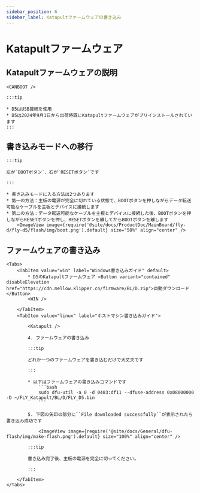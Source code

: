 ```yaml
---
sidebar_position: 6
sidebar_label: Katapultファームウェアの書き込み
---
```







# Katapultファームウェア

## Katapultファームウェアの説明

    <CANBOOT />

    :::tip

    * D5はUSB接続を使用
    * D5は2024年9月1日から出荷時既にKatapultファームウェアがプリインストールされています
    :::

## 書き込みモードへの移行

    :::tip

    左が`BOOTボタン`、右が`RESETボタン`です

    :::

    * 書き込みモードに入る方法は2つあります
    * 第一の方法：主板の電源が完全に切れている状態で、BOOTボタンを押しながらデータ転送可能なケーブルを主板とデバイスに接続します
    * 第二の方法：データ転送可能なケーブルを主板とデバイスに接続した後、BOOTボタンを押しながらRESETボタンを押し、RESETボタンを離してからBOOTボタンを離します
        <ImageView image={require('@site/docs/ProductDoc/MainBoard/fly-d/fly-d5/flash/img/boot.png').default} size="50%" align="center" />

## ファームウェアの書き込み
    <Tabs>
        <TabItem value="win" label="Windows書き込みガイド" default>
            * D5のKatapultファームウェア <Button variant="contained" disableElevation href="https://cdn.mellow.klipper.cn/firmware/BL/D.zip">自動ダウンロード</Button>
            <WIN />

        </TabItem>
        <TabItem value="linux" label="ホストマシン書き込みガイド">

            <Katapult />

            4. ファームウェアの書き込み

            :::tip

            どれか一つのファームウェアを書き込むだけで大丈夫です

            :::

            * 以下はファームウェアの書き込みコマンドです
                ```bash
                sudo dfu-util -a 0 -d 0483:df11 --dfuse-address 0x08000000 -D ~/FLY_Katapult/BL/D/FLY_D5.bin
                ```

            5. 下図の矢印の部分に``File downloaded successfully``が表示されたら書き込み成功です

                <ImageView image={require('@site/docs/General/dfu-flash/img/make-flash.png').default} size="100%" align="center" />

            :::tip

            書き込み完了後、主板の電源を完全に切ってください。

            :::

        </TabItem>
    </Tabs>